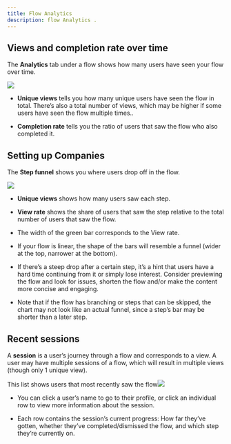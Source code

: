```yaml
---
title: Flow Analytics
description: flow Analytics .
---
```


## Views and completion rate over time

The **Analytics** tab under a flow shows how many users have seen your flow over time.

![](https://www.usertour.io/docs/how-to-guides/analytics-01.png)

* **Unique views** tells you how many unique users have seen the flow in total. There’s also a total number of views, which may be higher if some users have seen the flow multiple times..

* **Completion rate** tells you the ratio of users that saw the flow who also completed it.

## Setting up Companies

The **Step funnel** shows you where users drop off in the flow.

![](https://www.usertour.io/docs/how-to-guides/analytics-02.png)

* **Unique views**  shows how many users saw each step.

* **View rate** shows the share of users that saw the step relative to the total number of users that saw the flow.

* The width of the green bar corresponds to the View rate.

* If your flow is linear, the shape of the bars will resemble a funnel (wider at the top, narrower at the bottom).

* If there’s a steep drop after a certain step, it’s a hint that users have a hard time continuing from it or simply lose interest. Consider previewing the flow and look for issues, shorten the flow and/or make the content more concise and engaging.

* Note that if the flow has branching or steps that can be skipped, the chart may not look like an actual funnel, since a step’s bar may be shorter than a later step.

## Recent sessions

A **session** is a user’s journey through a flow and corresponds to a view. A user may have multiple sessions of a flow, which will result in multiple views (though only 1 unique view).

This list shows users that most recently saw the flow![](https://www.usertour.io/docs/how-to-guides/analytics-03.png)

* You can click a user’s name to go to their profile, or click an individual row to view more information about the session.

* Each row contains the session’s current progress: How far they’ve gotten, whether they’ve completed/dismissed the flow, and which step they’re currently on.